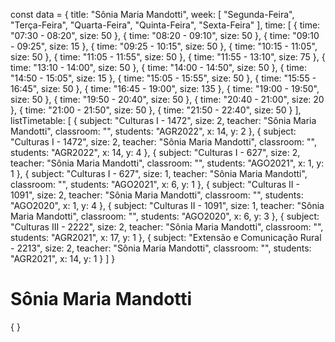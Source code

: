 const data = {
  title: "Sônia Maria Mandotti",
  week: [
    "Segunda-Feira",
    "Terça-Feira",
    "Quarta-Feira",
    "Quinta-Feira",
    "Sexta-Feira"
  ],
  time: [
    {
      time: "07:30 - 08:20",
      size: 50
    },
    {
      time: "08:20 - 09:10",
      size: 50
    },
    {
      time: "09:10 - 09:25",
      size: 15
    },
    {
      time: "09:25 - 10:15",
      size: 50
    },
    {
      time: "10:15 - 11:05",
      size: 50
    },
    {
      time: "11:05 - 11:55",
      size: 50
    },
    {
      time: "11:55 - 13:10",
      size: 75
    },
    {
      time: "13:10 - 14:00",
      size: 50
    },
    {
      time: "14:00 - 14:50",
      size: 50
    },
    {
      time: "14:50 - 15:05",
      size: 15
    },
    {
      time: "15:05 - 15:55",
      size: 50
    },
    {
      time: "15:55 - 16:45",
      size: 50
    },
    {
      time: "16:45 - 19:00",
      size: 135
    },
    {
      time: "19:00 - 19:50",
      size: 50
    },
    {
      time: "19:50 - 20:40",
      size: 50
    },
    {
      time: "20:40 - 21:00",
      size: 20
    },
    {
      time: "21:00 - 21:50",
      size: 50
    },
    {
      time: "21:50 - 22:40",
      size: 50
    }
  ],
  listTimetable: [
    {
      subject: "Culturas I - 1472",
      size: 2,
      teacher: "Sônia Maria Mandotti",
      classroom: "",
      students: "AGR2022",
      x: 14,
      y: 2
    },
    {
      subject: "Culturas I - 1472",
      size: 2,
      teacher: "Sônia Maria Mandotti",
      classroom: "",
      students: "AGR2022",
      x: 14,
      y: 4
    },
    {
      subject: "Culturas I - 627",
      size: 2,
      teacher: "Sônia Maria Mandotti",
      classroom: "",
      students: "AGO2021",
      x: 1,
      y: 1
    },
    {
      subject: "Culturas I - 627",
      size: 1,
      teacher: "Sônia Maria Mandotti",
      classroom: "",
      students: "AGO2021",
      x: 6,
      y: 1
    },
    {
      subject: "Culturas II - 1091",
      size: 2,
      teacher: "Sônia Maria Mandotti",
      classroom: "",
      students: "AGO2020",
      x: 1,
      y: 4
    },
    {
      subject: "Culturas II - 1091",
      size: 1,
      teacher: "Sônia Maria Mandotti",
      classroom: "",
      students: "AGO2020",
      x: 6,
      y: 3
    },
    {
      subject: "Culturas III - 2222",
      size: 2,
      teacher: "Sônia Maria Mandotti",
      classroom: "",
      students: "AGR2021",
      x: 17,
      y: 1
    },
    {
      subject: "Extensão e Comunicação Rural - 2213",
      size: 2,
      teacher: "Sônia Maria Mandotti",
      classroom: "",
      students: "AGR2021",
      x: 14,
      y: 1
    }
  ]
}

# Sônia Maria Mandotti

<div>
    {
        <Grid
            title={data.title}
            weekDays={data.week}
            time={data.time}
            listClasses={data.listTimetable}
        />
    }
</div>
